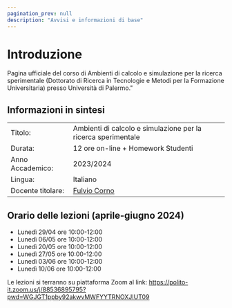 ```yaml
---
pagination_prev: null
description: "Avvisi e informazioni di base"
---
```


# Introduzione

Pagina ufficiale del corso di Ambienti di calcolo e simulazione per la ricerca sperimentale (Dottorato di Ricerca in Tecnologie e Metodi per la Formazione Universitaria) presso Università di Palermo."

## Informazioni in sintesi

|                        |                                                                                                                                          |
|:-----------------------|------------------------------------------------------------------------------------------------------------------------------------------|
| Titolo:                | Ambienti di calcolo e simulazione per la ricerca sperimentale                                                                            |
| Durata:                | 12 ore on-line + Homework Studenti                                                                                                       |
| Anno Accademico:       | 2023/2024                                                                                                                                |
| Lingua:                | Italiano                                                                                                                                 |
| Docente titolare:      | [Fulvio Corno](https://www.polito.it/personale?p=fulvio.corno)                                                                           |

## Orario delle lezioni (aprile-giugno 2024)

- Lunedì 29/04 ore 10:00-12:00
- Lunedì 06/05 ore 10:00-12:00
- Lunedì 20/05 ore 10:00-12:00
- Lunedì 27/05 ore 10:00-12:00
- Lunedì 03/06 ore 10:00-12:00
- Lunedì 10/06 ore 10:00-12:00

Le lezioni si terranno su piattaforma Zoom al link: https://polito-it.zoom.us/j/88536895795?pwd=WGJGT1ppby92akwvMWFYYTRNOXJIUT09

